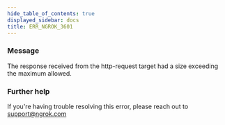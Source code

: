 ```yaml
---
hide_table_of_contents: true
displayed_sidebar: docs
title: ERR_NGROK_3601
---
```


### Message

The response received from the http-request target had a size exceeding the maximum allowed.

<ErrorDetails />

### Further help

If you're having trouble resolving this error, please reach out to [support@ngrok.com](mailto:support@ngrok.com?subject=Help%20with%20ERR_NGROK_3601)
